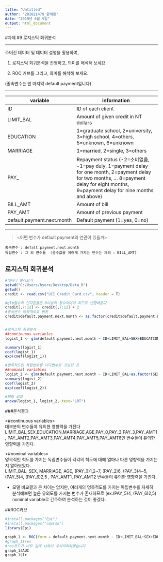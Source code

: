 ---
title: "Untitled"
author: "201821479_황혜린"
date: "2019년 6월 9일"
output: html_document
---

#과제 #9 로지스틱 회귀분석

***   
주어진 데이터 및 데이터 설명을 활용하여,

1) 로지스틱 회귀분석을 진행하고, 의미를 해석해 보세요.

2) ROC 커브를 그리고, 의미를 해석해 보세요.

(종속변수는 맨 마지막 default payment입니다)

***    
variable              |  information                                                                                                                                     
----|-------------------------------------------------------------------                                                                                                    
ID|ID of each client
LIMIT_BAL|Amount of given credit in NT dollars
EDUCATION|1=graduate school, 2=university, 3=high school, 4=others, 5=unknown, 6=unknown
MARRIAGE|1=married, 2=single, 3=others
PAY_|Repayment status (-2=소비없음, -1=pay duly, 1=payment delay for one month, 2=payment delay for two months, ... 8=payment delay for eight months, 9=payment delay for nine months and above)
BILL_AMT|Amount of bill
PAY_AMT|Amount of previous payment
default.payment.next.month|Default payment (1=yes, 0=no)

***   
  
><어떤 변수가 default payment와 연관이 있을까>    

```   
종속변수 : defalt.payment.next.month
독립변수 : 그 외 변수들  (음수값을 여러개 가지는 변수는 제외 : BILL_AMT)
```   

## 로지스틱 회귀분석 

```{R}
#데이터 불러오기 
setwd("C:/Users/hyere/Desktop/Data_R")
getwd()
credit <- read.csv("UCI_Credit_Card.csv", header = T)

#glm함수의 인자값들은 0이상의 정수이어야 하므로 변환해준다
credit[,7:12] <- credit[,7:12] + 2
#종속변수 명목척도로 변환 
credit$default.payment.next.month <- as.factor(credit$default.payment.next.month)


#로지스틱 회귀분석
##continuous variables
logist_1 <- glm(default.payment.next.month ~ ID+LIMIT_BAL+SEX+EDUCATION+MARRIAGE+AGE+PAY_0+PAY_2+PAY_3+PAY_4+PAY_5+PAY_6+PAY_AMT1+PAY_AMT2+PAY_AMT3+PAY_AMT4+PAY_AMT5+PAY_AMT6, data = credit, family = binomial)

summary(logist_1)
coef(logist_1)
exp(coef(logist_1))

#명목척도인 독립변수를 더미변수로 코딩한 것 
##nominal variables
logist_2 <- glm(default.payment.next.month ~ ID+LIMIT_BAL+as.factor(SEX)+as.factor(EDUCATION)+as.factor(MARRIAGE)+AGE+as.factor(PAY_0)+as.factor(PAY_2)+as.factor(PAY_3)+as.factor(PAY_4)+as.factor(PAY_5)+as.factor(PAY_6)+PAY_AMT1+PAY_AMT2+PAY_AMT3+PAY_AMT4+PAY_AMT5+PAY_AMT6, data = credit, family = binomial)
summary(logist_2)
coef(logist_2)
exp(coef(logist_2))

#모형 비교 
anova(logist_1, logist_2, test="LRT")

```


###분석결과

<#continuous variables>          
대부분의 변수들이 유의한 영향력을 가진다          
LIMIT_BAL,SEX,EDUCATION,MARRIAGE,AGE,PAY_0,PAY_2,PAY_3,PAY_AMT1, PAY_AMT2,PAY_AMT3,PAY_AMT4,PAY_AMT5,PAY_AMT6인 변수들이 유의한 영향력을 가진다.        


<#nominal variables>          
명목적인 척도를 가지는 독립변수들이 각각의 척도에 대해 얼마나 다른 영향력을 가지는지 알아보았다.            
LIMIT_BAL, SEX, MARRIAGE, AGE, (PAY_0)1,2~7, (PAY_2)6, (PAY_3)4~5, (PAY_5)4, (PAY_6)2,5 , PAY_AMT1, PAY_AMT2 변수들이 유의한 영향력을 가진다.        

* 모델 비교결과 큰 차이는 없지만, 여러개의 명목척도를 가지는 독립변수를 자세히 분석해보면 높은 유의도를 가지는 변수가 존재하므로
(ex.(PAY_5)4, (PAY_6)2,5) nominal variable로 간주하여 분석하는 것이 좋겠다.        


##ROC커브 

```{r}
#install.packages("Epi")
#install.packages("cmprsk")
library(Epi)

graph_1 <- ROC(form = default.payment.next.month ~ ID+LIMIT_BAL+SEX+EDUCATION+MARRIAGE+AGE+PAY_0+PAY_2+PAY_3+PAY_4+PAY_5+PAY_6+PAY_AMT1+PAY_AMT2+PAY_AMT3+PAY_AMT4+PAY_AMT5+PAY_AMT6, data = credit, plot = "ROC")
#graph_1$res
#res코드가 너무 길게 나와서 주석처리하였습니다
graph_1$AUC
graph_1$lr
```

